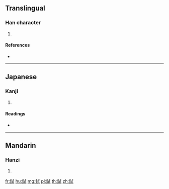 {{character info/new}}
==Translingual==

===Han character===
{{Han char|rn=167|rad=金|as=06|sn=14|four=83140|canj=CIPM}}

# {{defn|Han|sort=金06}}

====References====
* {{Han ref|kx=1303.220|dkj=40352|dj=1804.260|hdz=64193.040|uh=927D|ud=37501|bh=E4AD|bd=58541}}

----

==Japanese==

===Kanji===
{{ja-kanji|grade=|rs=金06}}

# {{defn|lang=ja|sort=金06}}

====Readings====
* {{ja-readings|on=[[しゅく]] (shuku), [[しき]] (shiki)|kun=[[かなえのつきもの]] (kanaenotsukimono)|nanori=}}

----

==Mandarin==

===Hanzi===
{{cmn-hanzi|pin=[[shì]] ([[shi4]])|wg=shih<sup>4</sup>}}

# {{defn|lang=cmn|sort=金06}}

[[fr:鉽]]
[[hu:鉽]]
[[mg:鉽]]
[[pl:鉽]]
[[th:鉽]]
[[zh:鉽]]